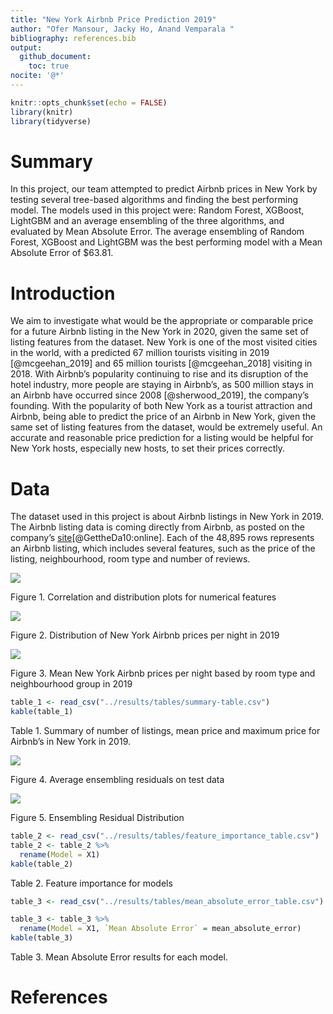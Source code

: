 ```yaml
---
title: "New York Airbnb Price Prediction 2019"
author: "Ofer Mansour, Jacky Ho, Anand Vemparala "
bibliography: references.bib
output: 
  github_document:
    toc: true
nocite: '@*'
---
```



```r
knitr::opts_chunk$set(echo = FALSE)
library(knitr)
library(tidyverse)
```

# Summary

In this project, our team attempted to predict Airbnb prices in New York by testing several tree-based algorithms and finding the best performing model. The models used in this project were: Random Forest, XGBoost, LightGBM and an average ensembling of the three algorithms, and evaluated by Mean Absolute Error. The average ensembling of Random Forest, XGBoost and LightGBM was the best performing model with a Mean Absolute Error of $63.81.

# Introduction

We aim to investigate what would be the appropriate or comparable price for a future Airbnb listing in the New York in 2020, given the same set of listing features from the dataset. New York is one of the most visited cities in the world, with a predicted 67 million tourists visiting in 2019 [@mcgeehan_2019] and 65 million tourists [@mcgeehan_2018] visiting in 2018. With Airbnb’s popularity continuing to rise and its disruption of the hotel industry, more people are staying in Airbnb’s, as 500 million stays in an Airbnb have occurred since 2008 [@sherwood_2019], the company’s founding.  With the popularity of both New York as a tourist attraction and Airbnb, being able to predict the price of an Airbnb in New York, given the same set of listing features from the dataset, would be extremely useful. An accurate and reasonable price prediction for a listing would be helpful for New York hosts, especially new hosts, to set their prices correctly. 


# Data

The dataset used in this project is about Airbnb listings in New York in 2019. The Airbnb listing data is coming directly from Airbnb, as posted on the company's [site](http://insideairbnb.com/get-the-data.html)[@GettheDa10:online]. Each of the 48,895  rows represents an Airbnb listing, which includes several features, such as the price of the listing, neighbourhood, room type and number of reviews. 



![](../results/plots/corr-plot.png)

Figure 1. Correlation and distribution plots for numerical features


![](../results/plots/price-dist.png)

Figure 2. Distribution of New York Airbnb prices per night in 2019


![](../results/plots/categorical-plots.png)

Figure 3. Mean New York Airbnb prices per night based by room type and neighbourhood group in 2019


```r
table_1 <- read_csv("../results/tables/summary-table.csv")
kable(table_1)
```



Table 1. Summary of number of listings, mean price and maximum price for Airbnb's in New York in 2019.



![](../results/plots/ensemble_residual_plot.png)

Figure 4. Average ensembling residuals on test data

![](../results/plots/ensemble_residual_distribution.png)

Figure 5. Ensembling Residual Distribution


```r
table_2 <- read_csv("../results/tables/feature_importance_table.csv")
table_2 <- table_2 %>% 
  rename(Model = X1)
kable(table_2)
```


Table 2. Feature importance for models

```r
table_3 <- read_csv("../results/tables/mean_absolute_error_table.csv")

table_3 <- table_3 %>% 
  rename(Model = X1, `Mean Absolute Error` = mean_absolute_error)
kable(table_3)
```


Table 3. Mean Absolute Error results for each model.

# References







